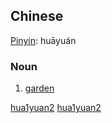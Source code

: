 {{zh-forms|[[花]][[园]]|[[花園]]}}
==Chinese==
{{zh-attention|Chinese header should be replaced with language|key=艸04花园}}
[[Pinyin]]: huāyuán
===Noun===
# [[garden]]

[[Category:zh-cn:Gardening terms|hua1yuan2]]
[[Category:zh-cn:Elementary Mandarin|hua1yuan2]]